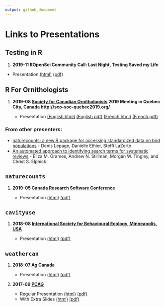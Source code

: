 ```yaml
---
output: github_document
---
```


# Links to Presentations

## Testing in R

1. **2019-11 ROpenSci Community Call: Last Night, Testing Saved my Life**

  - Presentation [(html)](http://steffilazerte.github.io/Presentations/2019-11%20ROpenSci%20-%20Testing/2019-11_ROpenSci_Testing.html) [(pdf)](http://steffilazerte.github.io/Presentations/2019-11%20ROpenSci%20-%20Testing/2019-11_ROpenSci_Testing.pdf)

## R For Ornithologists

1. **2019-08 [Society for Canadian Ornithologists](https://www.sco-soc.ca/) 2019 Meeting in Québec City, Canada
<http://sco-soc-quebec2019.org/>**

    - Presentation [(English html)](http://steffilazerte.github.io/Presentations/2019-08%20SOC%20-%20R%20Symposium/LaZerte_SCO_SOC_2019_en.html) [(English pdf)](http://steffilazerte.github.io/Presentations/2019-08%20SOC%20-%20R%20Symposium/LaZerte_SCO_SOC_2019_en.pdf) [(French html)](http://steffilazerte.github.io/Presentations/2019-08%20SOC%20-%20R%20Symposium/LaZerte_SCO_SOC_2019_fr.html) [(French pdf)](http://steffilazerte.github.io/Presentations/2019-08%20SOC%20-%20R%20Symposium/LaZerte_SCO_SOC_2019_fr.pdf)
    
### From other presenters:
- [naturecounts: a new R package for accessing standardized data on bird populations](http://steffilazerte.github.io/Presentations/2019-08%20SOC%20-%20R%20Symposium/SCO_2019_naturecounts_R_Ethier_Final.pdf) - Denis Lepage, Danielle Ethier, Steffi LaZerte
- [An automated approach to identifying search terms for systematic reviews](http://steffilazerte.github.io/Presentations/2019-08%20SOC%20-%20R%20Symposium/Grames_SCO-SOC_slides.pdf) - Eliza M. Grames, Andrew N. Stillman, Morgan W. Tingley, and Christ S. Elphick
    
## `naturecounts`

1. **2019-05 [Canada Research Software Conference](https://www.canarie.ca/software/canadian-research-software-conference/program-details/)**

    - Presentation [(html)](http://steffilazerte.github.io/Presentations/2019-05%20CRSC%20-%20naturecounts/LaZerte_CRSC_2019.html) [(pdf)](http://steffilazerte.github.io/Presentations/2019-05%20CRSC%20-%20naturecounts/LaZerte_CRSC_2019.pdf)

## `cavityuse`

1. **2018-08 [International Society for Behavioural Ecology, Minneapolis, USA](http://www.behavecol.com)**

    - Presentation [(html)](http://steffilazerte.github.io/Presentations/2018-08%20ISBE/LaZerte_ISBE_2018.html) [(pdf)](http://steffilazerte.github.io/Presentations/2018-08%20ISBE/LaZerte_Gow_ISBE_cavityuse.pdf)

## `weathercan`

1. **2018-07 Ag Canada**

    - Presentation [(html)](http://steffilazerte.github.io/Presentations/2018-07%20Ag%20Canada%20-%20weathercan/LaZerte_AGCAN_2018_weathercan.html) [(pdf)](http://steffilazerte.github.io/Presentations/2018-07%20Ag%20Canada%20-%20weathercan/LaZerte_AGCAN_2018_weathercan.pdf)

2. **2017-09 [PCAG](http://pcag.uwinnipeg.ca/PCAG2017.html)**
  
    - Regular Presentation [(html)](https://steffilazerte.github.io/Presentations/2017-09%20PCAG%20-%20weathercan/LaZerte_PCAG_2017_weathercan.html) [(pdf)](https://steffilazerte.github.io/Presentations/2017-09%20PCAG%20-%20weathercan/LaZerte_PCAG_2017_weathercan.pdf)
    - With Extra Slides [(html)](https://steffilazerte.github.io/Presentations/2017-09%20PCAG%20-%20weathercan/LaZerte_PCAG_2017_weathercan_extra.html) [(pdf)](https://steffilazerte.github.io/Presentations/2017-09%20PCAG%20-%20weathercan/LaZerte_PCAG_2017_weathercan_extra.pdf)